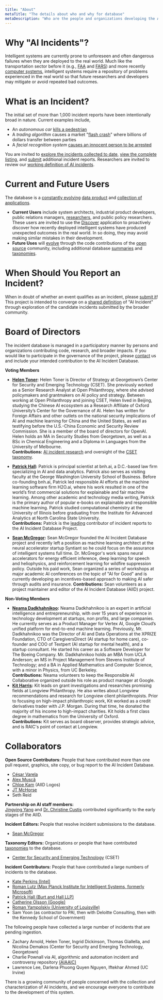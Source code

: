 ```yaml
---
title: "About"
metaTitle: "The details about who and why for database"
metaDescription: "Who are the people and organizations developing the AIID and why are we developing it?"
---
```



# Why "AI Incidents"?

Intelligent systems are currently prone to unforeseen and often dangerous failures when they are deployed to the real world. Much like the transportation sector before it (e.g., [FAA](https://www.faa.gov/data_research/accident_incident/) and [FARS](https://www.nhtsa.gov/research-data/fatality-analysis-reporting-system-fars)) and more recently [computer systems](https://cve.mitre.org/cve/), intelligent systems require a repository of problems experienced in the real world so that future researchers and developers may mitigate or avoid repeated bad outcomes.

# What is an Incident?

The initial set of more than 1,000 incident reports have been intentionally broad in nature. Current examples include,

* An *autonomous car* [kills a pedestrian](/cite/4)
* A *trading algorithm* causes a market "[flash crash](/cite/28)" where billions of dollars transfer between parties
* A *facial recognition system* [causes an innocent person to be arrested](/cite/74)

You are invited to [explore the incidents collected to date](/apps/discover), [view the complete listing](/summaries/incidents), and [submit](/apps/submit) additional incident reports. Researchers are invited to review our [working definition of AI incidents](/research/1-criteria).

# Current and Future Users

The database is a [constantly evolving](/research/2-roadmap) [data product](/develop) and [collection of applications](/apps).

* **Current Users** include system architects, industrial product developers, public relations managers, [researchers](/research), and public policy researchers. These users are invited to use the [Discover](/apps/discover) application to proactively discover how recently deployed intelligent systems have produced unexpected outcomes in the real world. In so doing, they may avoid making similar mistakes in their development.
* **Future Uses** will [evolve](/research/2-roadmap) through the code contributions of the [open source](https://github.com/PartnershipOnAI/aiid) community, including additional database [summaries](/summaries) and [taxonomies](/research/2-roadmap).

# When Should You Report an Incident?

When in doubt of whether an event qualifies as an incident, please [submit it](/apps/submit)! This project is intended to converge on a [shared definition](/research/1-criteria) of "AI Incident" through exploration of the candidate incidents submitted by the broader community.

# Board of Directors

The incident database is managed in a participatory manner by persons and organizations contributing code, research, and broader impacts. If you would like to participate in the governance of the project, please [contact](/contact) us and include your intended contribution to the AI Incident Database.

**Voting Members**

* **[Helen Toner](https://cset.georgetown.edu/staff/helen-toner/):** Helen Toner is Director of Strategy at Georgetown’s Center for Security and Emerging Technology (CSET). She previously worked as a Senior Research Analyst at Open Philanthropy, where she advised policymakers and grantmakers on AI policy and strategy. Between working at Open Philanthropy and joining CSET, Helen lived in Beijing, studying the Chinese AI ecosystem as a Research Affiliate of Oxford University’s Center for the Governance of AI. Helen has written for Foreign Affairs and other outlets on the national security implications of AI and machine learning for China and the United States, as well as testifying before the U.S.-China Economic and Security Review Commission. She is a member of the board of directors for OpenAI. Helen holds an MA in Security Studies from Georgetown, as well as a BSc in Chemical Engineering and a Diploma in Languages from the University of Melbourne.  
**Contributions:** [AI incident research](https://cset.georgetown.edu/publication/ai-accidents-an-emerging-threat/) and oversight of the [CSET taxonomy](https://incidentdatabase.ai/taxonomy/cset).

* **[Patrick Hall](https://business.gwu.edu/johnston-patrick-hall):** Patrick is principal scientist at bnh.ai, a D.C.-based law firm specializing in AI and data analytics. Patrick also serves as visiting faculty at the George Washington University School of Business. Before co-founding bnh.ai, Patrick led responsible AI efforts at the machine learning software firm H2O.ai, where his work resulted in one of the world’s first commercial solutions for explainable and fair machine learning. Among other academic and technology media writing, Patrick is the primary author of popular e-books on explainable and responsible machine learning. Patrick studied computational chemistry at the University of Illinois before graduating from the Institute for Advanced Analytics at North Carolina State University.  
**Contributions:** Patrick is the [leading](https://incidentdatabase.ai/summaries/leaderboard) contributor of incident reports to the AI Incident Database Project.

* **[Sean McGregor](https://seanbmcgregor.com/):** Sean McGregor founded the AI Incident Database project and recently left a position as machine learning architect at the neural accelerator startup Syntiant so he could focus on the assurance of intelligent systems full time. Dr. McGregor's work spans neural accelerators for energy efficient inference, deep learning for speech and heliophysics, and reinforcement learning for wildfire suppression policy. Outside his paid work, Sean organized a series of workshops at major academic AI conferences on the topic of "AI for Good" and is currently developing an incentives-based approach to making AI safer through audits and insurance. **Contributions:** Sean volunteers as a project maintainer and editor of the AI Incident Database (AIID) project.

**Non-Voting Members**

* **[Neama Dadkhahnikoo](https://www.linkedin.com/in/neama/):** Neama Dadkhahnikoo is an expert in artificial intelligence and entrepreneurship, with over 15 years of experience in technology development at startups, non profits, and large companies. He currently serves as a Product Manager for Vertex AI, Google Cloud’s unified platform for end-to-end machine learning. Previously, Mr. Dadkhahnikoo was the Director of AI and Data Operations at the XPRIZE Foundation, CTO of CaregiversDirect (AI startup for home care), co-founder and COO of Textpert (AI startup for mental health), and a startup consultant. He started his career as a Software Developer for The Boeing Company. Mr. Dadkhahnikoo holds an MBA from UCLA Anderson; an MS in Project Management from Stevens Institute of Technology; and a BA in Applied Mathematics and Computer Science, with a minor in Physics, from UC Berkeley.  
**Contributions:** Neama volunteers to keep the Responsible AI Collaborative organized outside his role as product manager at Google.
* **[Kit Harris](https://www.linkedin.com/in/kitharris/):** Kit leads on grant investigations and researches promising fields at Longview Philanthropy. He also writes about Longview recommendations and research for Longview client philanthropists. Prior to focusing on high-impact philanthropic work, Kit worked as a credit derivatives trader with J.P. Morgan. During that time, he donated the majority of his income to high-impact charities. Kit holds a first class degree in mathematics from the University of Oxford.  
**Contributions:** Kit serves as board observer, provides strategic advice, and is RAIC's point of contact at Longview.


# Collaborators

**Open Source Contributors:** People that have contributed more than one pull request, graphics, site copy, or bug report to the AI Incident Database.

* [César Varela](https://github.com/cesarvarela)
* [Alex Muscă](https://github.com/alexmcode)
* [Chloe Kam](http://kamchy.com) (AIID Logos)
* [JT McHorse](https://github.com/jt-mchorse)
* Seth Reid

**Partnership on AI staff members:**  
[Jingying Yang](https://www.linkedin.com/in/jingyingyang/) and [Dr. Christine Custis](https://www.su.edu/symposium/business-symposium-speakers/christine-custis/) contributed significantly to the early stages of the AIID.

**Incident Editors:** People that resolve incident submissions to the database.

* [Sean McGregor](https://seanbmcgregor.com/)

**Taxonomy Editors:** Organizations or people that have contributed [taxonomies](https://incidentdatabase.ai/taxonomies) to the database.

* [Center for Security and Emerging Technology](https://cset.georgetown.edu/) (CSET)

**Incident Contributors:** People that have contributed a large numbers of incidents to the database.

* [Kate Perkins (Intel)](/apps/discover?display=details&lang=en&page=1&submitters=Kate%20Perkins)
* [Roman Lutz (Max Planck Institute for Intelligent Systems, formerly Microsoft)](/apps/discover?display=details&lang=en&page=1&submitters=Roman%20Lutz)
* [Patrick Hall (Burt and Hall LLP)](/apps/discover?display=details&lang=en&page=1&submitters=Patrick%20Hall%20%28BNH.ai%29)
* [Catherine Olsson (Google)](/apps/discover?display=details&lang=en&page=1&submitters=Catherine%20Olsson)
* [Roman Yampolskiy (University of Louisville)](/apps/discover?display=details&lang=en&page=1&submitters=Roman%20Yampolskiy)
* Sam Yoon (as contractor to PAI, then with Deloitte Consulting, then with the Kennedy School of Government)

The following people have collected a large number of incidents that are pending ingestion.

* Zachary Arnold, Helen Toner, Ingrid Dickinson, Thomas Giallella, and Nicolina Demakos (Center for Security and Emerging Technology, Georgetown)
* Charlie Pownall via AI, algorithmic and automation incident and controversy repository [(AIAAIC)](https://www.aiaaic.org/)
* Lawrence Lee, Darlena Phuong Quyen Nguyen, Iftekhar Ahmed (UC Irvine)

There is a growing community of people concerned with the collection and characterization of AI incidents, and we encourage everyone to contribute to the development of this system.

<Leaderboards />
<p></p>

<Sponsors />